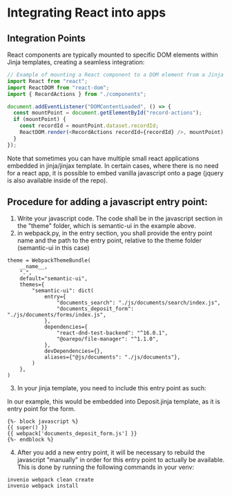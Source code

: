 # Integrating React into apps

## Integration Points

React components are typically mounted to specific DOM elements within Jinja templates, creating a seamless integration:

```javascript
// Example of mounting a React component to a DOM element from a Jinja template
import React from "react";
import ReactDOM from "react-dom";
import { RecordActions } from "./components";

document.addEventListener("DOMContentLoaded", () => {
  const mountPoint = document.getElementById("record-actions");
  if (mountPoint) {
    const recordId = mountPoint.dataset.recordId;
    ReactDOM.render(<RecordActions recordId={recordId} />, mountPoint);
  }
});
```

Note that sometimes you can have multiple small react applications embedded in jinja/jinjax template.
In certain cases, where there is no need for a react app, it is possible to embed vanilla javascript onto a page (jquery is also available inside of the repo).

## Procedure for adding a javascript entry point:

1. Write your javascript code. The code shall be in the javascript section in the "theme" folder, which is
   semantic-ui in the example above.
2. in webpack.py, in the entry section, you shall provide the entry point name and the path to the
   entry point, relative to the theme folder (semantic-ui in this case)

```
theme = WebpackThemeBundle(
    __name__,
    ".",
    default="semantic-ui",
    themes={
        "semantic-ui": dict(
            entry={
                "documents_search": "./js/documents/search/index.js",
                "documents_deposit_form": "./js/documents/forms/index.js",
            },
            dependencies={
                "react-dnd-test-backend": "^16.0.1",
                "@oarepo/file-manager": "^1.1.0",
            },
            devDependencies={},
            aliases={"@js/documents": "./js/documents"},
        )
    },
)
```

3. In your jinja template, you need to include this entry point as such:

In our example, this would be embedded into Deposit.jinja template, as it is entry point for the form.

```
{%- block javascript %}
{{ super() }}
{{ webpack['documents_deposit_form.js'] }}
{%- endblock %}
```
4. After you add a new entry point, it will be necessary to rebuild the javascript "manually" in order
for this entry point to actually be available. This is done by running the following commands in your venv:

```
invenio webpack clean create
invenio webpack install
```
